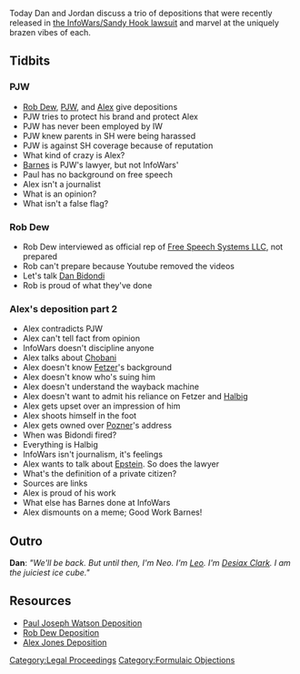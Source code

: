 {{Episode|title=Formulaic Objections Part 2|episodeNumber=378|airDate=Dec 16, 2019|episodeType=Formulaic Objections|appearance=[[Rob Dew]], [[Paul Joseph Watson]], [[Dan Bidondi]], [[Hamdi Ulukaya]], [[Jim Fetzer]], [[Wolfgang Halbig]], [[Leonard Pozner]], [[Robert Barnes]]|previousEpisode=[[377: December 6-10, 2019]]|nextEpisode=[[379: December 13-16, 2019]]}}{{Stub}}

Today Dan and Jordan discuss a trio of depositions that were recently released in [[Texas Sandy Hook Lawsuit (Heslin v. Jones)|the InfoWars/Sandy Hook lawsuit]] and marvel at the uniquely brazen vibes of each.

== Tidbits ==

=== PJW ===

* [[Rob Dew]], [[Paul Joseph Watson|PJW]], and [[Alex Jones|Alex]] give depositions
* PJW tries to protect his brand and protect Alex
* PJW has never been employed by IW
* PJW knew parents in SH were being harassed
* PJW is against SH coverage because of reputation
* What kind of crazy is Alex?
* [[Robert Barnes|Barnes]] is PJW's lawyer, but not InfoWars'
* Paul has no background on free speech
* Alex isn't a journalist
* What is an opinion? 
* What isn't a false flag? 

=== Rob Dew ===

* Rob Dew interviewed as official rep of [[Free Speech Systems LLC]], not prepared
* Rob can't prepare because Youtube removed the videos
* Let's talk [[Dan Bidondi]]
* Rob is proud of what they've done

=== Alex's deposition part 2 ===

* Alex contradicts PJW
* Alex can't tell fact from opinion
* InfoWars doesn't discipline anyone
* Alex talks about [[Chobani v. Jones|Chobani]]
* Alex doesn't know [[Jim Fetzer|Fetzer]]'s background
* Alex doesn't know who's suing him
* Alex doesn't understand the wayback machine
* Alex doesn't want to admit his reliance on Fetzer and [[Wolfgang Halbig|Halbig]]
* Alex gets upset over an impression of him
* Alex shoots himself in the foot
* Alex gets owned over [[Leonard Pozner|Pozner]]'s address
* When was Bidondi fired?
* Everything is Halbig
* InfoWars isn't journalism, it's feelings
* Alex wants to talk about [[Jeffrey Epstein|Epstein]]. So does the lawyer
* What's the definition of a private citizen?
* Sources are links
* Alex is proud of his work
* What else has Barnes done at InfoWars
* Alex dismounts on a meme; Good Work Barnes!

==Outro==
'''Dan''': ''"We'll be back. But until then, I'm Neo. I'm [[leo Zagami|Leo]]. I'm [[Desiax Clark]]. I am the juiciest ice cube."''

== Resources ==
* [https://www.youtube.com/watch?v=1KbRK7edWVg Paul Joseph Watson Deposition]
* [https://www.youtube.com/watch?v=TinJ7OyPRUI Rob Dew Deposition]
* [https://www.youtube.com/watch?v=xCnPDSHZR6c Alex Jones Deposition]
[[Category:Legal Proceedings]]
[[Category:Formulaic Objections]]